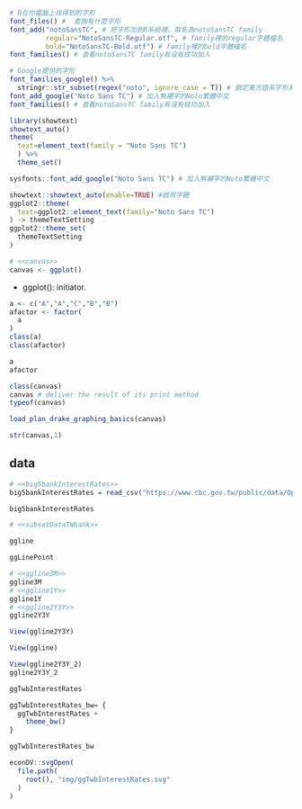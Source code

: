 
```r
# R在你電腦上找得到的字形
font_files() #  查詢有什麼字形
font_add("notoSansTC", # 把字形加到R系統裡，取名為notoSansTC family
         regular="NotoSansTC-Regular.otf", # family裡的regular字體檔名
         bold="NotoSansTC-Bold.otf") # family裡的bold字體檔名
font_families() # 查看notoSansTC family有沒有成功加入
```

```r
# Google提供的字形
font_families_google() %>%
  stringr::str_subset(regex("noto", ignore_case = T)) # 鎖定東方語系字形系列Noto
font_add_google("Noto Sans TC") # 加入無襯字的Noto繁體中文
font_families() # 查看notoSansTC family有沒有成功加入
```

```r
library(showtext)
showtext_auto()
theme(
  text=element_text(family = "Noto Sans TC")
  ) %>%
  theme_set()
```

```r
sysfonts::font_add_google("Noto Sans TC") # 加入無襯字的Noto繁體中文

showtext::showtext_auto(enable=TRUE) #啟用字體
ggplot2::theme(
  text=ggplot2::element_text(family="Noto Sans TC")
) -> themeTextSetting
ggplot2::theme_set(
  themeTextSetting
)

```

```r
# <<canvas>>
canvas <- ggplot()
```

  * ggplot(): initiator. 

```r
a <- c("A","A","C","B","B")
afactor <- factor(
  a
)
class(a)
class(afactor)

a
afactor
```


```r
class(canvas)
canvas # deliver the result of its print method
typeof(canvas)
```


```r
load_plan_drake_graphing_basics(canvas)
```


```r
str(canvas,1)
```

## data

```r
# <<big5bankInterestRates>>
big5bankInterestRates = read_csv("https://www.cbc.gov.tw/public/data/OpenData/A13Rate.csv")
```

```r
big5bankInterestRates
```

```r
# <<subsetDataTWbank>>
```

```r
ggline
```

```r
ggLinePoint
```

```r
# <<ggline3M>>
ggline3M
# <<ggline1Y>>
ggline1Y
# <<ggline2Y3Y>>
ggline2Y3Y
```
```r
View(ggline2Y3Y)
```

```r
View(ggline)
```

```r
View(ggline2Y3Y_2)
ggline2Y3Y_2
```

```r
ggTwbInterestRates
```


```r
ggTwbInterestRates_bw= {
  ggTwbInterestRates +
    theme_bw()
}
```

```r
ggTwbInterestRates_bw

```

```r

econDV::svgOpen(
  file.path(
    root(), "img/ggTwbInterestRates.svg"
  )
)
```


